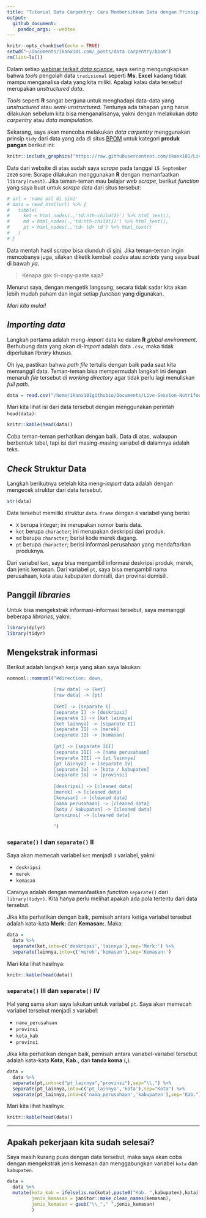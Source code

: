 ```yaml
---
title: "Tutorial Data Carpentry: Cara Membersihkan Data dengan Prinsip Tidy di R"
output: 
  github_document:
    pandoc_args: --webtex
---
```


```r
knitr::opts_chunk$set(echo = TRUE)
setwd("~/Documents/ikanx101.com/_posts/data carpentry/bpom")
rm(list=ls())
```

Dalam setiap [webinar terkait _data science_](https://ikanx101.com/blog/webinar/), saya sering mengungkapkan bahwa _tools_ pengolah data `tradisional` seperti __Ms. Excel__ kadang tidak mampu menganalisa data yang kita miliki. Apalagi kalau data tersebut merupakan _unstructured data_. 

_Tools_ seperti __R__ sangat berguna untuk menghadapi data-data yang _unstructured_ atau _semi-unstructured_. Tentunya ada tahapan yang harus dilakukan sebelum kita bisa menganalisanya, yakni dengan melakukan _data carpentry_ atau _data manipulation_.

Sekarang, saya akan mencoba melakukan _data carpentry_ menggunakan prinsip `tidy` dari data yang ada di situs [BPOM](https://cekbpom.pom.go.id/) untuk kategori __produk pangan__ berikut ini:

```r
knitr::include_graphics("https://raw.githubusercontent.com/ikanx101/Live-Session-Nutrifood-R/master/bpom.png")
```

Data dari website di atas sudah saya _scrape_ pada tanggal `15 September 2020` sore. Scrape dilakukan menggunakan __R__ dengan memanfaatkan `library(rvest)`. Jika teman-teman mau belajar _web scrape_, berikut _function_ yang saya buat untuk _scrape_ data dari situs tersebut:

```r
# url = 'nama url di sini'
# data = read_html(url) %>% {
#   tibble(
#     ket = html_nodes(.,'td:nth-child(2)') %>% html_text(),
#     md = html_nodes(.,'td:nth-child(1)') %>% html_text(),
#     pt = html_nodes(.,'td~ td+ td') %>% html_text()
#   )
# }
```

Data mentah hasil _scrape_ bisa diunduh di [sini](https://raw.githubusercontent.com/ikanx101/Live-Session-Nutrifood-R/master/hasil%20scrape%20BPOM.csv). Jika teman-teman ingin mencobanya juga, silakan diketik kembali _codes_ atau _scripts_ yang saya buat di bawah _ya_.

> Kenapa gak di-copy-paste saja?

Menurut saya, dengan mengetik langsung, secara tidak sadar kita akan lebih mudah paham dan ingat setiap _function_ yang digunakan.

_Mari kita mulai!_

## _Importing data_

Langkah pertama adalah meng-_import_ data ke dalam __R__ _global environment_. Berhubung data yang akan di-_import_ adalah data `.csv`, maka tidak diperlukan _library_ khusus.

Oh iya, pastikan bahwa _path file_ tertulis dengan baik pada saat kita memanggil data. Teman-teman bisa mempermudah langkah ini dengan menaruh _file_ tersebut di _working directory_ agar tidak perlu lagi menuliskan _full path_.

```r
data = read.csv("/home/ikanx101githubio/Documents/Live-Session-Nutrifood-R/hasil scrape BPOM.csv")
```

Mari kita lihat isi dari data tersebut dengan menggunakan perintah `head(data)`:

```r
knitr::kable(head(data))
```

Coba teman-teman perhatikan dengan baik. Data di atas, walaupun berbentuk tabel, tapi isi dari masing-masing variabel di dalamnya adalah teks. 


## _Check_ Struktur Data

Langkah berikutnya setelah kita meng-_import_ data adalah dengan mengecek struktur dari data tersebut.

```r
str(data)
```

Data tersebut memiliki struktur `data.frame` dengan `4` variabel yang berisi:

- `X` berupa integer; ini merupakan nomor baris data.
- `ket` berupa `character`; ini merupakan deskripsi dari produk.
- `md` berupa `character`; berisi kode merek dagang.
- `pt` berupa `character`; berisi informasi perusahaan yang mendaftarkan produknya.

Dari variabel `ket`, saya bisa mengambil informasi deskripsi produk, merek, dan jenis kemasan. Dari variabel `pt`, saya bisa mengambil nama perusahaan, kota atau kabupaten domisili, dan provinsi domisili.

## Panggil _libraries_

Untuk bisa mengekstrak informasi-informasi tersebut, saya memanggil beberapa _libraries_, yakni:

```r
library(dplyr)
library(tidyr)
```

## Mengekstrak informasi

Berikut adalah langkah kerja yang akan saya lakukan:

```r
nomnoml::nomnoml("#direction: down,

                 [raw data] -> [ket]
                 [raw data] -> [pt]
                 
                 [ket] -> [separate I]
                 [separate I] -> [deskripsi]
                 [separate I] -> [ket lainnya]
                 [ket lainnya] -> [separate II]
                 [separate II] -> [merek]
                 [separate II] -> [kemasan]
                 
                 [pt] -> [separate III]
                 [separate III] -> [nama perusahaan]
                 [separate III] -> [pt lainnya]
                 [pt lainnya] -> [separate IV]
                 [separate IV] -> [kota / kabupaten]
                 [separate IV] -> [provinsi]
                 
                 [deskripsi] -> [cleaned data]
                 [merek] -> [cleaned data]
                 [kemasan] -> [cleaned data]
                 [nama perusahaan] -> [cleaned data]
                 [kota / kabupaten] -> [cleaned data]
                 [provinsi] -> [cleaned data]
                 
                 ")
```


### `separate()` I dan `separate()` II

Saya akan memecah variabel `ket` menjadi `3` variabel, yakni:

- `deskripsi`
- `merek`
- `kemasan`

Caranya adalah dengan memanfaatkan _function_ `separate()` dari `library(tidyr)`. Kita hanya perlu melihat apakah ada pola tertentu dari data tersebut.

Jika kita perhatikan dengan baik, pemisah antara ketiga variabel tersebut adalah kata-kata __Merk:__ dan __Kemasan:__. Maka:

```r
data =
  data %>% 
  separate(ket,into=c('deskripsi','lainnya'),sep='Merk:') %>% 
  separate(lainnya,into=c('merek','kemasan'),sep='Kemasan:') 
```

Mari kita lihat hasilnya:

```r
knitr::kable(head(data))
```

### `separate()` III dan `separate()` IV

Hal yang sama akan saya lakukan untuk variabel `pt`. Saya akan memecah variabel tersebut menjadi `3` variabel: 

- `nama_perusahaan`
- `provinsi`
- `kota_kab`
- `provinsi`

Jika kita perhatikan dengan baik, pemisah antara variabel-variabel tersebut adalah kata-kata __Kota__, __Kab.__, dan __tanda koma__ (__,__).

```r
data =
  data %>% 
  separate(pt,into=c("pt_lainnya","provinsi"),sep="\\,") %>% 
  separate(pt_lainnya,into=c('pt_lainnya','kota'),sep="Kota") %>% 
  separate(pt_lainnya,into=c('nama_perusahaan','kabupaten'),sep="Kab.")
```

Mari kita lihat hasilnya:

```r
knitr::kable(head(data))
```

---

## Apakah pekerjaan kita sudah selesai?

Saya masih kurang puas dengan data tersebut, maka saya akan coba dengan mengekstrak jenis kemasan dan menggabungkan variabel `kota` dan `kabupaten`.

```r
data = 
  data %>% 
  mutate(kota_kab = ifelse(is.na(kota),paste0("Kab. ",kabupaten),kota),
         jenis_kemasan = janitor::make_clean_names(kemasan),
         jenis_kemasan = gsub("\\_"," ",jenis_kemasan)
         ) 
```



